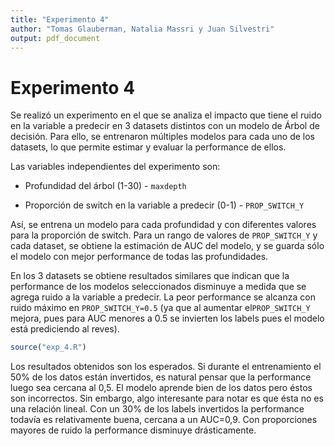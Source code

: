 ```yaml
---
title: "Experimento 4"
author: "Tomas Glauberman, Natalia Massri y Juan Silvestri"
output: pdf_document
---
```


# Experimento 4

Se realizó un experimento en el que se analiza el impacto que tiene el ruido en la variable a predecir en 3 datasets distintos con un modelo de Árbol de decisión. Para ello, se entrenaron múltiples modelos para cada uno de los datasets, lo que permite estimar y evaluar la performance de ellos.

Las variables independientes del experimento son:

-   Profundidad del árbol (1-30) - `maxdepth`

-   Proporción de switch en la variable a predecir (0-1) - `PROP_SWITCH_Y`

Así, se entrena un modelo para cada profundidad y con diferentes valores para la proporción de switch. Para un rango de valores de `PROP_SWITCH_Y` y cada dataset, se obtiene la estimación de AUC del modelo, y se guarda sólo el modelo con mejor performance de todas las profundidades.

En los 3 datasets se obtiene resultados similares que indican que la performance de los modelos seleccionados disminuye a medida que se agrega ruido a la variable a predecir. La peor performance se alcanza con ruido máximo en `PROP_SWITCH_Y=0.5` (ya que al aumentar el`PROP_SWITCH_Y` mejora, pues para AUC menores a 0.5 se invierten los labels pues el modelo está prediciendo al reves).

```r
source("exp_4.R")
```

Los resultados obtenidos son los esperados. Si durante el entrenamiento el 50% de los datos están invertidos, es natural pensar que la performance luego sea cercana al 0,5. El modelo aprende bien de los datos pero éstos son incorrectos. Sin embargo, algo interesante para notar es que ésta no es una relación lineal. Con un 30% de los labels invertidos la performance todavía es relativamente buena, cercana a un AUC=0,9. Con proporciones mayores de ruido la performance disminuye drásticamente.
